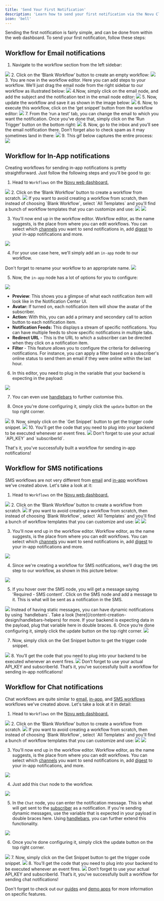 ```yaml
---
title: 'Send Your First Notification'
description: 'Learn how to send your first notification via the Novu Cloud dashboard.'
icon: 'bell'
---
```


Sending the first notification is fairly simple, and can be done from within the web dashboard. To send your first notification, follow these steps:

## Workflow for Email notifications

1. Navigate to the workflow section from the left sidebar:
<Frame caption="Navigate to workflows from the left sidebar"><img src="/images/workflows.png" /> </Frame>
2. Click on the ‘Blank Workflow’ button to create an empty workflow:
<Frame caption="Choose 'blank workflow'"><img src="/images/blank-workflow1.png" /> </Frame>
3. You are now in the workflow editor. Here you can add steps to your workflow. We’ll just drag the email node from the right sidebar to our workflow as illustrated below:
<Frame caption="Drag email to the workflow"><img src="/images/workflow-editor1.png" /> </Frame>
4.Now, simply click on the email node, and add the subject and the notification text in the email node editor:
<Frame caption="Add subject and notification text in the email node editor'"><img src="/images/email-node1.png" /> </Frame>
5. Now, update the workflow and save it as shown in the image below:
<Frame caption="Save the workflow you just created"><img src="/images/saving-workflow.png" /> </Frame>
6. Now, to execute this workflow, click on the ‘get snippet’ button from the workflow editor:
<Frame caption="Execute the workflow by getting snippet"><img src="/images/execute.png" /> </Frame>
7. From the ‘run a test’ tab, you can change the email to which you want the notification. Once you’ve done that, simply click on the ‘Run Trigger’ button on the bottom right:
<Frame caption="Choose the email to which you want to send the notification"><img src="/images/run-a-test.png" /> </Frame>
8. Now, go to the inbox and you’ll see the email notification there. Don’t forget also to check spam as it may sometimes land in there:
<Frame caption="Check inbox to see the notification you triggered"><img src="/images/inbox.png" /> </Frame>
9. This gif below captures the entire process:
<Frame caption="A gif to illustrate the entire process"><img src="/images/triggering.gif" /> </Frame>

## Workflow for In-App notifications
Creating workflows for sending in-app notifications is pretty straightforward. Just follow the following steps and you'll be good to go:

1. Head to `Workflows` on the [Novu web dashboard.](https://web.novu.co/workflows)
<Frame caption="Navigate to workflows from the left sidebar"><img src="/images/workflows.png" /> </Frame>
2. Click on the ‘Blank Workflow’ button to create a workflow from scratch. 
<Frame caption="Choose 'blank workflow'"><img src="/images/blank-workflow1.png" /> </Frame>

<Note>
If you want to avoid creating a workflow from scratch, then instead of choosing `Blank Workflow`, select `All Templates` and you'll find a bunch of workflow templates that you can customize and use:
<Frame caption="Choose 'All Templates if you don't want to create workflows from scratch'"><img src="/images/send-your-first-notification/SCR-20230830-qyst.png" /> </Frame>
<Frame caption="And select a template that suits your requirements"><img src="/images/send-your-first-notification/SCR-20230830-qywy.png" /> </Frame>
</Note>

3. You'll now end up in the workflow editor. Workflow editor, as the name suggests, is the place from where you can edit workflows. You can select which [channels](/channels-and-providers/introduction#channels) you want to send notifications in, add [digest](/guides/add-digest-to-inapp-notifications) to your in-app notifications and more.
<Frame caption="Configure workflows in the workflow editor"><img src="/images/send-your-first-notification/SCR-20230831-jzdl.png" /> </Frame>

4. For your use case here, we'll simply add an `in-app` node to our workflow.
<Note>
Don't forget to rename your workflow to an appropriate name.
<Frame caption="Rename your workflow to an appropriate name"><img src="/images/send-your-first-notification/SCR-20230831-kaqq.png" /> </Frame>
</Note>

5. Now, the `in-app` node has a lot of options for you to configure:
<Frame caption="The `in-app` node can be configured to match your requirements"><img src="/images/send-your-first-notification/SCR-20230831-kcqe.png" /> </Frame>

- **Preview**: This shows you a glimpse of what each notification item will look like in the Notification Center UI.
- **Avatar:** If turned on, each notification item will show the avatar of the subscriber.
- **Action:** With this, you can add a primary and secondary call to action button to each notification item.
- **Notification Feeds:** This displays a stream of specific notifications. You can have multiple feeds to show specific notifications in multiple tabs.
- **Redirect URL** - This is the URL to which a subscriber can be directed when they click on a notification item.
- **Filter** - This feature allows you to configure the criteria for delivering notifications. For instance, you can apply a filter based on a subscriber's online status to send them an email if they were online within the last hour.


6. In this editor, you need to plug in the variable that your backend is expecting in the payload:
<Frame caption="Plug the variable in this editor"><img src="/images/send-your-first-notification/SCR-20230831-kgka.png" /> </Frame>

7. You can even use [handlebars](/content-creation-design/handlebars-helpers) to further customise this.

8. Once you're done configuring it, simply click the `update` button on the top right corner.
<Frame caption="Click `update` to save your workflow"><img src="/images/send-your-first-notification/SCR-20230831-khui.png" /> </Frame>
9. Now, simply click on the `Get Snippet` button to get the trigger code snippet.
<Frame caption="Click `Get Snippet` to get the trigger code snippet"><img src="/images/send-your-first-notification/SCR-20230831-kjhb.png" /> </Frame>
10. You'll get the code that you need to plug into your backend to be executed whenever an event fires.
<Frame caption="Plug this code into your backend"><img src="/images/send-your-first-notification/SCR-20230831-klfw.png" /> </Frame>
<Warning>
Don't forget to use your actual `API_KEY` and `subscriberId`.
</Warning>

That's it, you've successfully built a workflow for sending in-app notifications!

## Workflow for SMS notifications
SMS workflows are not very different from [email](/getting-started/send-your-first-notification#workflow-for-email-notifications) and [in-app](localhost:3001/getting-started/send-your-first-notification#workflow-for-in-app-notifications) workflows we've created above. Let's take a look at it:

1. Head to `Workflows` on the [Novu web dashboard.](https://web.novu.co/workflows)
<Frame caption="Navigate to workflows from the left sidebar"><img src="/images/workflows.png" /> </Frame>
2. Click on the ‘Blank Workflow’ button to create a workflow from scratch. 
<Frame caption="Choose 'blank workflow'"><img src="/images/blank-workflow1.png" /> </Frame>

<Note>
If you want to avoid creating a workflow from scratch, then instead of choosing `Blank Workflow`, select `All Templates` and you'll find a bunch of workflow templates that you can customize and use:
<Frame caption="Choose 'All Templates if you don't want to create workflows from scratch'"><img src="/images/send-your-first-notification/SCR-20230830-qyst.png" /> </Frame>
<Frame caption="And select a template that suits your requirements"><img src="/images/send-your-first-notification/SCR-20230830-qywy.png" /> </Frame>
</Note>

3. You'll now end up in the workflow editor. Workflow editor, as the name suggests, is the place from where you can edit workflows. You can select which [channels](/channels-and-providers/introduction#channels) you want to send notifications in, add [digest](/guides/add-digest-to-inapp-notifications) to your in-app notifications and more.
<Frame caption="Configure workflows in the workflow editor"><img src="/images/send-your-first-notification/SCR-20230831-jzdl.png" /> </Frame>

4. Since we're creating a workflow for SMS notifications, we'll drag the `SMS` step to our workflow, as shown in this picture below:
<Frame caption="Add the SMS step to the workflow"><img src="/images/send-your-first-notification/SCR-20230831-pkxe.png" /> </Frame>

5. If you hover over the SMS node, you will get a message saying 'Required - SMS content`. Click on the SMS node and add a message to it. This is what will be sent as a notification in the SMS.
<Frame caption="Add a message that you want to send as notification"><img src="/images/send-your-first-notification/SCR-20230831-plrx.png" /> </Frame>
<Note>
Instead of having static messages, you can have dynamic notifications by using `handlebars`. Take a look [here](/content-creation-design/handlebars-helpers) for more. If your backend is expecting data in the payload, plug that variable here in double braces.
</Note>
6. Once you’re done configuring it, simply click the update button on the top right corner.
<Frame caption="Save the workflow by clicking on this `update` button"><img src="/images/send-your-first-notification/SCR-20230831-pmvs.png" /> </Frame>

7. Now, simply click on the Get Snippet button to get the trigger code snippet.
<Frame caption="You'll get the trigger code from the workflow editor itself"><img src="/images/send-your-first-notification/SCR-20230901-pung.png" /> </Frame>
8. You’ll get the code that you need to plug into your backend to be executed whenever an event fires.
<Frame caption="Just add your API key and subscriberID to this code"><img src="/images/send-your-first-notification/SCR-20230901-puwn.png" /> </Frame>
<Warning>
Don’t forget to use your actual API_KEY and subscriberId.
</Warning>
That’s it, you’ve successfully built a workflow for sending in-app notifications!

## Workflow for Chat notifications
Chat workflows are quite similar to [email](/getting-started/send-your-first-notification#workflow-for-email-notifications), [in-app](localhost:3001/getting-started/send-your-first-notification#workflow-for-in-app-notifications), and [SMS workflows](/getting-started/send-your-first-notification#workflow-for-sms-notifications) workflows we've created above. Let's take a look at it in detail:

1. Head to `Workflows` on the [Novu web dashboard.](https://web.novu.co/workflows)
<Frame caption="Navigate to workflows from the left sidebar"><img src="/images/workflows.png" /> </Frame>
2. Click on the ‘Blank Workflow’ button to create a workflow from scratch. 
<Frame caption="Choose 'blank workflow'"><img src="/images/blank-workflow1.png" /> </Frame>

<Note>
If you want to avoid creating a workflow from scratch, then instead of choosing `Blank Workflow`, select `All Templates` and you'll find a bunch of workflow templates that you can customize and use:
<Frame caption="Choose 'All Templates if you don't want to create workflows from scratch'"><img src="/images/send-your-first-notification/SCR-20230830-qyst.png" /> </Frame>
<Frame caption="And select a template that suits your requirements"><img src="/images/send-your-first-notification/SCR-20230830-qywy.png" /> </Frame>
</Note>

3. You'll now end up in the workflow editor. Workflow editor, as the name suggests, is the place from where you can edit workflows. You can select which [channels](/channels-and-providers/introduction#channels) you want to send notifications in, add [digest](/guides/add-digest-to-inapp-notifications) to your in-app notifications, and more.
<Frame caption="Configure workflows in the workflow editor"><img src="/images/send-your-first-notification/SCR-20230831-jzdl.png" /> </Frame>

4. Just add this `Chat` node to the workflow.
<Frame caption="Add the `Chat` step"><img src="/images/send-your-first-notification/SCR-20230901-pxbj.png" /> </Frame>

5. In the `Chat` node, you can enter the notification message. This is what will get sent to the [subscriber](/subscribers/subscribers) as a notification. If you're sending dynamic messages, use the variable that is expected in your payload in double braces here. Using [handlebars](/content-creation-design/handlebars-helpers), you can further extend this functionality.
<Frame caption="Enter either the static notification text, or send dynamic notifications using variables and handlebar helpers"><img src="/images/send-your-first-notification/SCR-20230901-qaok.png" /> </Frame>

6. Once you’re done configuring it, simply click the update button on the top right corner.
<Frame caption="Click the `Update` button to save your workflow"><img src="/images/send-your-first-notification/SCR-20230901-qcqx.png" /> </Frame>
7. Now, simply click on the Get Snippet button to get the trigger code snippet.
<Frame caption="Click the `Get Snippet` button to get the trigger code"><img src="/images/send-your-first-notification/SCR-20230901-qcwk.png" /> </Frame>
8. You’ll get the code that you need to plug into your backend to be executed whenever an event fires.
<Frame caption="This is the code you need to execute to trigger this workflow and send notifications"><img src="/images/send-your-first-notification/SCR-20230901-qdih.png" /> </Frame>
<Warning>
Don’t forget to use your actual API_KEY and subscriberId.
</Warning>
That’s it, you’ve successfully built a workflow for sending chat notifications!

Don't forget to check out our [guides](/guides/add-digest-to-inapp-notifications) and [demo apps](/demos/introduction) for more information on specific features.
